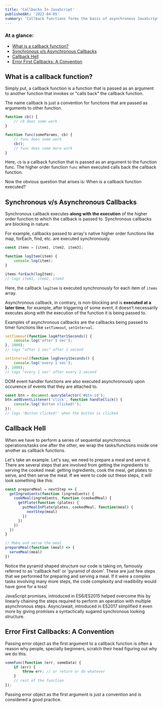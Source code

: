 ```yaml
---
title: 'Callbacks In JavaScript'
publishedAt: '2022-04-05'
summary: 'Callback functions forms the basis of asynchronous JavaScript, and yet often misunderstood.'
---
```


### At a glance:

-   [What is a callback function?](#what-is-a-callback-function)
-   [Synchronous v/s Asynchronous Callbacks](#synchronous-vs-asynchronous-callbacks)
-   [Callback Hell](#callback-hell)
-   [Error First Callbacks: A Convention](#error-first-callbacks-a-convention)

## <a name="what-is-a-callback-function"></a> What is a callback function?

Simply put, a callback function is a function that is passed as an argument to another function
that invokes or "calls back" the callback function.

The name callback is just a convention for functions that are passed as arguments to other function.

```js
function cb() {
    // cb does some work
}

function func(someParams, cb) {
    // func does some work
    cb();
    // func does some more work
}
```

Here, `cb` is a callback function that is passed as an argument to the function func. The higher
order function `func` when executed calls back the callback function.

Now the obvious question that arises is: When is a callback function executed?

<HighlightedNote content="Many if not all of us have the notion of associating callbacks with asynchronousity. Well, it turns out that callbacks are synchronous as well." />

## <a name="synchronous-vs-asynchronous-callbacks"></a> Synchronous v/s Asynchronous Callbacks

Synchronous callback executes **along with the execution** of the higher order function to which
the callback is passed to. Synchronous callbacks are blocking in nature.

For example, callbacks passed to array's native higher order functions like map, forEach, find,
etc. are executed synchronously.

```js
const items = [item1, item2, item3];

function logItem(item) {
    console.log(item);
}

items.forEach(logItem);
// logs item1, item2, item3
```

Here, the callback `logItem` is executed synchronously for each item of `items` array.

Asynchronous callback, in contrary, is non-blocking and is **executed at a later time**, for example,
after triggering of some event, it doesn’t necessarily executes along with the execution of the
function it is being passed to.

Examples of asynchronous callbacks are the callbacks being passed to timer functions like
`setTimeout`, `setInterval`.

```js
setTimeout(function logAfter1Seconds() {
    console.log('after 1 sec');
}, 1000);
// logs "after 1 sec" after 1 second

setInterval(function logEvery1Seconds() {
    console.log('every 1 sec');
}, 1000);
// logs "every 1 sec" after every 1 second
```

DOM event handler functions are also executed asynchronously upon occurence of events that they
are attached to.

```js
const btn = document.querySelector('#btn-id');
btn.addEventListener('click', function handleClick() {
    console.log('Button clicked!');
});
// logs 'Button clicked!' when the button is clicked
```

## <a name="callback-hell"></a> Callback Hell

When we have to perform a series of sequential asynchronous operations/tasks one after the other,
we wrap the tasks/functions inside one another as callback functions.

Let's take an example. Let's say, we need to prepare a meal and serve it. There are several steps
that are involved from getting the ingredients to serving the cooked meal: getting ingredients,
cook the meal, get plates to serve, and then serve the meal. If we were to code out these steps,
it will look something like this:

```js
const prepareMeal = nextStep => {
  getIngredients(function (ingredients) {
    cookMeal(ingredients, function (cookedMeal) {
      getPlate(function (plates) {
        putMealInPlate(plates, cookedMeal, function(meal) {
          nextStep(meal)
        })
      })
    })
  })
}

// Make and serve the meal
prepareMeal(function (meal) => {
  serveMeal(meal)
})
```

Notice the pyramid shaped structure our code is taking on, famously referred to as 'callback hell'
or 'pyramid of doom'. These are just few steps that we performed for preparing and serving a
meal. If it were a complex tasks involving many more steps, the code complexity and readibility
would have gone for a toss!

JavaScript promises, introduced in ES6/ES2015 helped overcome this by linearly chaining the steps
required to perform an operation with multiple asynchronous steps. Async/await, introduced in ES2017
simplified it even more by giving promises a syntactically sugared synchronous looking structure.

## <a name="error-first-callbacks-a-convention"></a> Error First Callbacks: A Convention

Passing error object as the first argument to a callback function is often a reason why people,
specially beginners, scratch their head figuring out why we do this.

```js
someFunc(function (err, someData) {
    if (err) {
        throw err; // or return or do whatever
    }
    // rest of the function
});
```

Passing error object as the first argument is just a convention and is considered a good practice.
